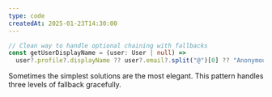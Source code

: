 ```yaml
---
type: code
createdAt: 2025-01-23T14:30:00
---
```


```typescript
// Clean way to handle optional chaining with fallbacks
const getUserDisplayName = (user: User | null) =>
  user?.profile?.displayName ?? user?.email?.split("@")[0] ?? "Anonymous";
```

Sometimes the simplest solutions are the most elegant. This pattern handles three levels of fallback gracefully.
